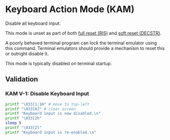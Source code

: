 
# Keyboard Action Mode (KAM)

<VTMode value={2} ansi={true} />

Disable all keyboard input.

This mode is unset as part of both [full reset (RIS)](/vt/ris)
and [soft reset (DECSTR)](/vt/decstr).

A poorly behaved terminal program can lock the terminal emulator
using this command. Terminal emulators should provide a mechanism
to reset this or outright disable it.

This mode is typically disabled on terminal startup.

## Validation

### KAM V-1: Disable Keyboard Input

```bash
printf "\033[1;1H" # move to top-left
printf "\033[0J" # clear screen
printf "Keyboard input is now disabled.\n"
printf "\033[2h"
sleep 5
printf "\033[2l"
printf "Keyboard input is re-enabled.\n"
```
